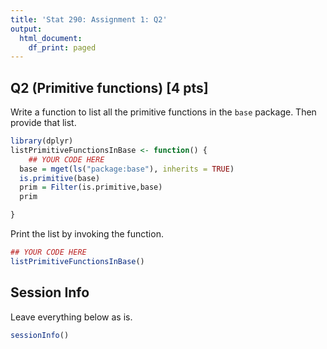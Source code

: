 ```yaml
---
title: 'Stat 290: Assignment 1: Q2'
output:
  html_document:
    df_print: paged
---
```


## Q2 (Primitive functions) [4 pts]

Write a function to list all the primitive functions in the
`base` package. Then provide that list.

```r
library(dplyr)
listPrimitiveFunctionsInBase <- function() {
    ## YOUR CODE HERE
  base = mget(ls("package:base"), inherits = TRUE)
  is.primitive(base)
  prim = Filter(is.primitive,base)
  prim

}
```

Print the list by invoking the function.
```r
## YOUR CODE HERE
listPrimitiveFunctionsInBase()
``` 


## Session Info

Leave everything below as is.

```r
sessionInfo()
```
